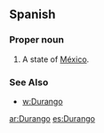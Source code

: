 ==Spanish==
===Proper noun===
{{es-proper noun}}
# A state of [[México]].
===See Also===
*[[w:Durango]]

[[ar:Durango]]
[[es:Durango]]